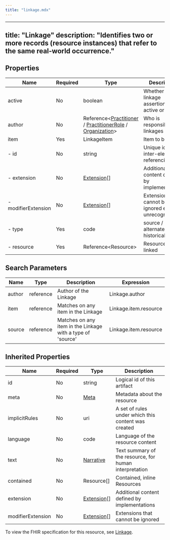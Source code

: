 ```yaml
---
title: "linkage.mdx"
---
```


---
title: "Linkage"
description: "Identifies two or more records (resource instances) that refer to the same real-world occurrence."
---

## Properties

| Name                | Required | Type                                                                                                                                                                                                    | Description                                            |
| ------------------- | -------- | ------------------------------------------------------------------------------------------------------------------------------------------------------------------------------------------------------- | ------------------------------------------------------ |
| active              | No       | boolean                                                                                                                                                                                                 | Whether this linkage assertion is active or not        |
| author              | No       | Reference&lt;[Practitioner](/medical-api/fhir/resources/practitioner) / [PractitionerRole](/medical-api/fhir/resources/practitionerrole) / [Organization](/medical-api/fhir/resources/organization)&gt; | Who is responsible for linkages                        |
| item                | Yes      | LinkageItem                                                                                                                                                                                             | Item to be linked                                      |
| - id                | No       | string                                                                                                                                                                                                  | Unique id for inter-element referencing                |
| - extension         | No       | [Extension](/medical-api/fhir/data-types/extension)[]                                                                                                                                                   | Additional content defined by implementations          |
| - modifierExtension | No       | [Extension](/medical-api/fhir/data-types/extension)[]                                                                                                                                                   | Extensions that cannot be ignored even if unrecognized |
| - type              | Yes      | code                                                                                                                                                                                                    | source / alternate / historical                        |
| - resource          | Yes      | Reference&lt;Resource&gt;                                                                                                                                                                               | Resource being linked                                  |

## Search Parameters

| Name   | Type      | Description                                                | Expression            |
| ------ | --------- | ---------------------------------------------------------- | --------------------- |
| author | reference | Author of the Linkage                                      | Linkage.author        |
| item   | reference | Matches on any item in the Linkage                         | Linkage.item.resource |
| source | reference | Matches on any item in the Linkage with a type of 'source' | Linkage.item.resource |

## Inherited Properties

| Name              | Required | Type                                                  | Description                                            |
| ----------------- | -------- | ----------------------------------------------------- | ------------------------------------------------------ |
| id                | No       | string                                                | Logical id of this artifact                            |
| meta              | No       | [Meta](/medical-api/fhir/data-types/meta)             | Metadata about the resource                            |
| implicitRules     | No       | uri                                                   | A set of rules under which this content was created    |
| language          | No       | code                                                  | Language of the resource content                       |
| text              | No       | [Narrative](/medical-api/fhir/data-types/narrative)   | Text summary of the resource, for human interpretation |
| contained         | No       | Resource[]                                            | Contained, inline Resources                            |
| extension         | No       | [Extension](/medical-api/fhir/data-types/extension)[] | Additional content defined by implementations          |
| modifierExtension | No       | [Extension](/medical-api/fhir/data-types/extension)[] | Extensions that cannot be ignored                      |

To view the FHIR specification for this resource, see [Linkage](https://www.hl7.org/fhir/StructureDefinition/Linkage).
